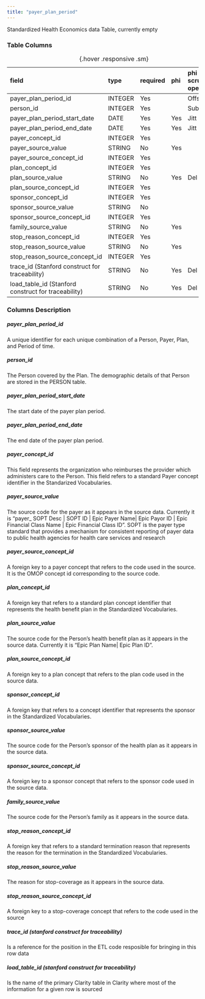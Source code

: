 ```yaml
---
title: "payer_plan_period"
---
```


Standardized Health Economics data Table, currently empty

### Table Columns

| field                                               | type    | required   | phi   | phi scrubbing operation   |
|:----------------------------------------------------|:--------|:-----------|:------|:--------------------------|
| payer_plan_period_id                                | INTEGER | Yes        |       | Offset                    |
| person_id                                           | INTEGER | Yes        |       | Sub                       |
| payer_plan_period_start_date                        | DATE    | Yes        | Yes   | Jitt                      |
| payer_plan_period_end_date                          | DATE    | Yes        | Yes   | Jitt                      |
| payer_concept_id                                    | INTEGER | Yes        |       |                        |
| payer_source_value                                  | STRING  | No         | Yes   |                        |
| payer_source_concept_id                             | INTEGER | Yes        |       |                        |
| plan_concept_id                                     | INTEGER | Yes        |       |                        |
| plan_source_value                                   | STRING  | No         | Yes   | Del                       |
| plan_source_concept_id                              | INTEGER | Yes        |       |                        |
| sponsor_concept_id                                  | INTEGER | Yes        |       |                        |
| sponsor_source_value                                | STRING  | No         |       |                        |
| sponsor_source_concept_id                           | INTEGER | Yes        |       |                        |
| family_source_value                                 | STRING  | No         | Yes   |                        |
| stop_reason_concept_id                              | INTEGER | Yes        |       |                        |
| stop_reason_source_value                            | STRING  | No         | Yes   |                        |
| stop_reason_source_concept_id                       | INTEGER | Yes        |       |                        |
| trace_id (Stanford construct for traceability)      | STRING  | No         | Yes   | Del                       |
| load_table_id (Stanford construct for traceability) | STRING  | No         | Yes   | Del                       |

:  {.hover .responsive .sm}

### Columns Description


##### payer_plan_period_id

A unique identifier for each unique combination of a Person, Payer, Plan, and Period of time.

##### person_id

The Person covered by the Plan. The demographic details of that Person are stored in the PERSON table.

##### payer_plan_period_start_date

The start date of the payer plan period.

##### payer_plan_period_end_date

The end date of the payer plan period.

##### payer_concept_id

This field represents the organization who reimburses the provider which administers care to the Person. This field refers to a standard Payer concept identifier in the Standarized Vocabularies.

##### payer_source_value

The source code for the payer as it appears in the source data. Currently it is "payer_ SOPT Desc | SOPT ID | Epic Payer Name| Epic Payor ID | Epic Financial Class Name | Epic Financial Class ID". SOPT is the payer type standard that provides a mechanism for consistent reporting of payer data to public health agencies for health care services and research

##### payer_source_concept_id

A foreign key to a payer concept that refers to the code used in the source. It is the OMOP concept id corresponding to the source code.

##### plan_concept_id

A foreign key that refers to a standard plan concept identifier that represents the health benefit plan in the Standardized Vocabularies.

##### plan_source_value

The source code for the Person's health benefit plan as it appears in the source data. Currently it is "Epic Plan Name| Epic Plan ID ".

##### plan_source_concept_id

A foreign key to a plan concept that refers to the plan code used in the source data.

##### sponsor_concept_id

A foreign key that refers to a concept identifier that represents the sponsor in the Standardized Vocabularies.

##### sponsor_source_value

The source code for the Person's sponsor of the health plan as it appears in the source data.

##### sponsor_source_concept_id

A foreign key to a sponsor concept that refers to the sponsor code used in the source data.

##### family_source_value

The source code for the Person's family as it appears in the source data.

##### stop_reason_concept_id

A foreign key that refers to a standard termination reason that represents the reason for the termination in the Standardized Vocabularies.

##### stop_reason_source_value

The reason for stop-coverage as it appears in the source data.

##### stop_reason_source_concept_id

A foreign key to a stop-coverage concept that refers to the code used in the source

##### trace_id (stanford construct for traceability) 

Is a reference for the position in the ETL code resposible for bringing in this row data

##### load_table_id (stanford construct for traceability) 

Is the name of the primary Clarity table in Clarity where most of the information for a given row is sourced
